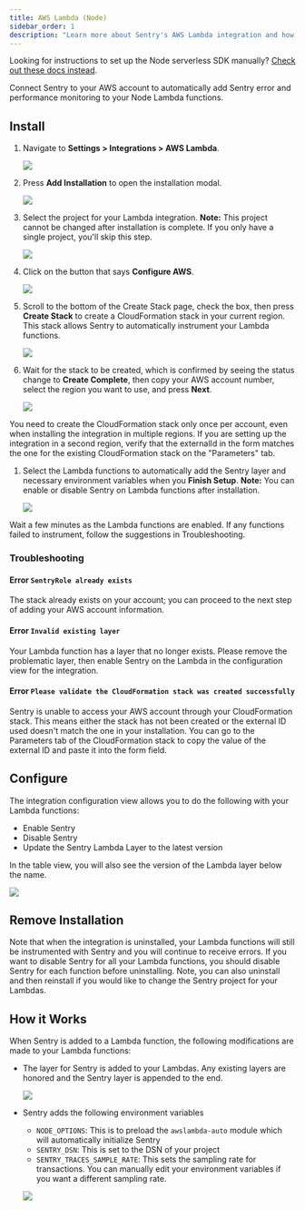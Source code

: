 ```yaml
---
title: AWS Lambda (Node)
sidebar_order: 1
description: "Learn more about Sentry's AWS Lambda integration and how you can automatically instrument your Node Lambda functions with Sentry without changing your code."
---
```


<Alert title="Note" level="info">

Looking for instructions to set up the Node serverless SDK manually? [Check out these docs instead](/platforms/node/guides/aws-lambda/).

</Alert>

Connect Sentry to your AWS account to automatically add Sentry error and performance monitoring to your Node Lambda functions.


## Install

1. Navigate to **Settings > Integrations > AWS Lambda**.

   ![](directory.png)

1. Press **Add Installation** to open the installation modal.

   ![](integration_detail.png)

1. Select the project for your Lambda integration. **Note:** This project cannot be changed after installation is complete. If you only have a single project, you'll skip this step.

   ![](project.png)

1. Click on the button that says **Configure AWS**.

   ![](aws_account.png)
  
1. Scroll to the bottom of the Create Stack page, check the box, then press **Create Stack** to create a CloudFormation stack in your current region. This stack allows Sentry to automatically instrument your Lambda functions.

   ![](cloudformation.png)

1. Wait for the stack to be created, which is confirmed by seeing the status change to **Create Complete**, then copy your AWS account number, select the region you want to use, and press **Next**.

   ![](stack_created.png)
   
<Alert title="Note" level="info">

You need to create the CloudFormation stack only once per account, even when installing the integration in multiple regions. If you are setting up the integration in a second region, verify that the externalId in the form matches the one for the existing CloudFormation stack on the "Parameters" tab.

</Alert>

   
1. Select the Lambda functions to automatically add the Sentry layer and necessary environment variables when you **Finish Setup**. **Note:** You can enable or disable Sentry on Lambda functions after installation.

   ![](select_lambdas.png)

Wait a few minutes as the Lambda functions are enabled. If any functions failed to instrument, follow the suggestions in Troubleshooting.
   
### Troubleshooting

#### Error `SentryRole already exists`

The stack already exists on your account; you can proceed to the next step of adding your AWS account information.

#### Error `Invalid existing layer`

Your Lambda function has a layer that no longer exists. Please remove the problematic layer, then enable Sentry on the Lambda in the configuration view for the integration.

#### Error `Please validate the CloudFormation stack was created successfully` 

Sentry is unable to access your AWS account through your CloudFormation stack. This means either the stack has not been created or the external ID used doesn't match the one in your installation. You can go to the Parameters tab of the CloudFormation stack to copy the value of the external ID and paste it into the form field.

## Configure

The integration configuration view allows you to do the following with your Lambda functions:

* Enable Sentry
* Disable Sentry
* Update the Sentry Lambda Layer to the latest version

In the table view, you will also see the version of the Lambda layer below the name.

   ![](configure.png)
   
   
## Remove Installation

Note that when the integration is uninstalled, your Lambda functions will still be instrumented with Sentry and you will continue to receive errors. If you want to disable Sentry for all your Lambda functions, you should disable Sentry for each function before uninstalling. Note, you can also uninstall and then reinstall if you would like to change the Sentry project for your Lambdas.


## How it Works

When Sentry is added to a Lambda function, the following modifications are made to your Lambda functions:
* The layer for Sentry is added to your Lambdas. Any existing layers are honored and the Sentry layer is appended to the end.

   ![](layer.png)
   
* Sentry adds the following environment variables
  * `NODE_OPTIONS`: This is to preload the `awslambda-auto` module which will automatically initialize Sentry
  * `SENTRY_DSN`: This is set to the DSN of your project
  * `SENTRY_TRACES_SAMPLE_RATE`: This sets the sampling rate for transactions. You can manually edit your environment variables if you want a different sampling rate.

  ![](env_variables.png)
